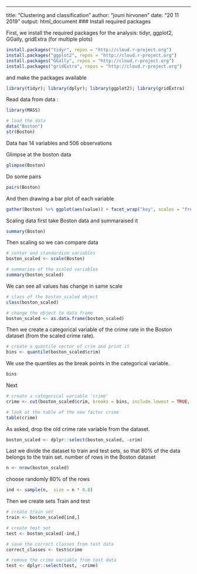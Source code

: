 ---
title: "Clustering and classification"
author: "jouni hirvonen"
date: "20 11 2019"
output: html_document
### Install required packages

First, we install the required packages for the analysis: tidyr, ggplot2, GGally, gridExtra (for multiple plots)

 ```r
install.packages("tidyr", repos = "http://cloud.r-project.org")
install.packages("ggplot2", repos = "http://cloud.r-project.org")
install.packages("GGally", repos = "http://cloud.r-project.org")
install.packages("gridExtra", repos = "http://cloud.r-project.org")
 ```
and make the packages available

 ```r
library(tidyr); library(dplyr); library(ggplot2); library(gridExtra)
```


Read data from data :

```r
library(MASS)

# load the data
data("Boston")
str(Boston)
```
Data has  14 variables and 506 observations

Glimpse at the boston data
```r
glimpse(Boston) 
```

Do some pairs 
```r
pairs(Boston)
```

And then drawing a bar plot of each variable

```r
gather(Boston) %>% ggplot(aes(value)) + facet_wrap("key", scales = "free") + geom_bar()
```

Scaling data first take Boston data and summaraised it

```r
summary(Boston)
```

Then  scaling so we can compare data
```r
# center and standardize variables
boston_scaled <- scale(Boston)

# summaries of the scaled variables
summary(boston_scaled)

```
We can see all values has change in same scale

```r
# class of the boston_scaled object
class(boston_scaled)

# change the object to data frame
boston_scaled <- as.data.frame(boston_scaled)
```

Then we create a categorical variable of the crime rate in the Boston dataset (from the scaled crime rate).

```r
# create a quantile vector of crim and print it
bins <- quantile(boston_scaled$crim)
```

We use the quantiles as the break points in the categorical variable. 

```r
bins
```

Next 
```r
# create a categorical variable 'crime'
crime <- cut(boston_scaled$crim, breaks = bins, include.lowest = TRUE, labels = c("low", "med_low", "med_high", "high"))

# look at the table of the new factor crime
table(crime)

```

As asked, drop the old crime rate variable from the dataset. 
```r
boston_scaled <- dplyr::select(boston_scaled, -crim)
```

Last we divide the dataset to train and test sets, so that 80% of the data belongs to the train set.
number of rows in the Boston dataset 
```r
n <- nrow(boston_scaled)
```

choose randomly 80% of the rows
```r
ind <- sample(n,  size = n * 0.8)
```

Then we create sets Train and test
```r
# create train set
train <- boston_scaled[ind,]

# create test set 
test <- boston_scaled[-ind,]

# save the correct classes from test data
correct_classes <- test$crime

# remove the crime variable from test data
test <- dplyr::select(test, -crime)

```



